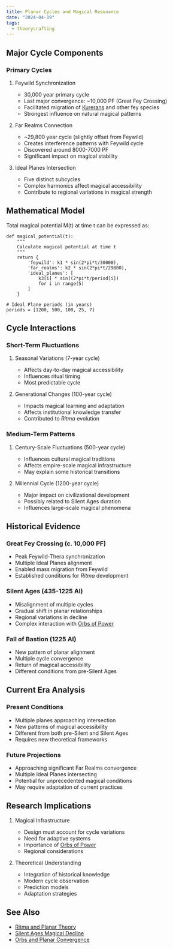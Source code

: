 ```yaml
---
title: Planar Cycles and Magical Resonance
date: "2024-04-19"
tags:
  - theorycrafting
---
```


## Major Cycle Components

### Primary Cycles

1. Feywild Synchronization

   * 30,000 year primary cycle
   * Last major convergence: ~10,000 PF (Great Fey Crossing)
   * Facilitated migration of [Kurerans](/species/kureran/) and other
     fey species
   * Strongest influence on natural magical patterns

2. Far Realms Connection

   * \~29,800 year cycle (slightly offset from Feywild)
   * Creates interference patterns with Feywild cycle
   * Discovered around 8000-7000 PF
   * Significant impact on magical stability

3. Ideal Planes Intersection
   * Five distinct subcycles
   * Complex harmonics affect magical accessibility
   * Contribute to regional variations in magical strength

## Mathematical Model

Total magical potential M(t) at time t can be expressed as:

```
def magical_potential(t):
    """
    Calculate magical potential at time t
    """
    return {
        'feywild': k1 * sin(2*pi*t/30000),
        'far_realms': k2 * sin(2*pi*t/29800),
        'ideal_planes': [
            k3[i] * sin](2*pi*t/period[i])
            for i in range(5)
        ]
    }

# Ideal Plane periods (in years)
periods = [1200, 500, 100, 25, 7]
```

## Cycle Interactions

### Short-Term Fluctuations

1. Seasonal Variations (7-year cycle)

   * Affects day-to-day magical accessibility
   * Influences ritual timing
   * Most predictable cycle

2. Generational Changes (100-year cycle)
   * Impacts magical learning and adaptation
   * Affects institutional knowledge transfer
   * Contributed to *Ritma* evolution

### Medium-Term Patterns

1. Century-Scale Fluctuations (500-year cycle)

   * Influences cultural magical traditions
   * Affects empire-scale magical infrastructure
   * May explain some historical transitions

2. Millennial Cycle (1200-year cycle)
   * Major impact on civilizational development
   * Possibly related to Silent Ages duration
   * Influences large-scale magical phenomena

## Historical Evidence

### Great Fey Crossing (c. 10,000 PF)

* Peak Feywild-Thera synchronization
* Multiple Ideal Planes alignment
* Enabled mass migration from Feywild
* Established conditions for *Ritma* development

### Silent Ages (435-1225 AI)

* Misalignment of multiple cycles
* Gradual shift in planar relationships
* Regional variations in decline
* Complex interaction with [Orbs of Power](/misc/orbs-of-power/)

### Fall of Bastion (1225 AI)

* New pattern of planar alignment
* Multiple cycle convergence
* Return of magical accessibility
* Different conditions from pre-Silent Ages

## Current Era Analysis

### Present Conditions

* Multiple planes approaching intersection
* New patterns of magical accessibility
* Different from both pre-Silent and Silent Ages
* Requires new theoretical frameworks

### Future Projections

* Approaching significant Far Realms convergence
* Multiple Ideal Planes intersecting
* Potential for unprecedented magical conditions
* May require adaptation of current practices

## Research Implications

1. Magical Infrastructure

   * Design must account for cycle variations
   * Need for adaptive systems
   * Importance of [Orbs of Power](/misc/orbs-of-power/)
   * Regional considerations

2. Theoretical Understanding
   * Integration of historical knowledge
   * Modern cycle observation
   * Prediction models
   * Adaptation strategies

## See Also

* [Ritma and Planar Theory](/notes/theorycrafting/ritma-and-planar-theory)
* [Silent Ages Magical Decline](/notes/theorycrafting/silent-ages-magical-decline)
* [Orbs and Planar Convergence](/notes/theorycrafting/orbs-and-planar-convergence)

